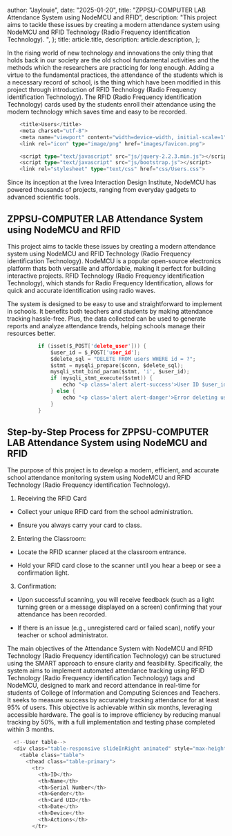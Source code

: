   author: "Jaylouie",
  date: "2025-01-20",
  title: "ZPPSU-COMPUTER LAB Attendance System using NodeMCU and RFID",
  description:
    "This project aims to tackle these issues by creating a modern attendance system using NodeMCU and RFID Technology (Radio Frequency identification Technology). ",
};
  title: article.title,
  description: article.description,
};


In the rising world of new technology and innovations the only thing that holds back in our society are the old school fundamental activities and the methods which the researchers are practicing for long enough. Adding a virtue to the fundamental practices, the attendance of the students which is a necessary record of school, is the thing which have been modified in this project through introduction of RFID Technology (Radio Frequency identification Technology). The RFID (Radio Frequency identification Technology) cards used by the students enroll their attendance using the modern technology which saves time and easy to be recorded.

```rust
    <title>Users</title>
    <meta charset="utf-8">
    <meta name="viewport" content="width=device-width, initial-scale=1">
    <link rel="icon" type="image/png" href="images/favicon.png">

    <script type="text/javascript" src="js/jquery-2.2.3.min.js"></script>
    <script type="text/javascript" src="js/bootstrap.js"></script>
    <link rel="stylesheet" type="text/css" href="css/Users.css">

```

Since its inception at the Ivrea Interaction Design Institute, NodeMCU has powered thousands of projects, ranging from everyday gadgets to advanced scientific tools.

## ZPPSU-COMPUTER LAB Attendance System using NodeMCU and RFID

This project aims to tackle these issues by creating a modern attendance system using NodeMCU and RFID Technology (Radio Frequency identification Technology). NodeMCU is a popular open-source electronics platform thats both versatile and affordable, making it perfect for building interactive projects. RFID Technology (Radio Frequency identification Technology), which stands for Radio Frequency Identification, allows for quick and accurate identification using radio waves.

The system is designed to be easy to use and straightforward to implement in schools. It benefits both teachers and students by making attendance tracking hassle-free. Plus, the data collected can be used to generate reports and analyze attendance trends, helping schools manage their resources better.

```c
          if (isset($_POST['delete_user'])) {
              $user_id = $_POST['user_id'];
              $delete_sql = "DELETE FROM users WHERE id = ?";
              $stmt = mysqli_prepare($conn, $delete_sql);
              mysqli_stmt_bind_param($stmt, 'i', $user_id);
              if (mysqli_stmt_execute($stmt)) {
                  echo "<p class='alert alert-success'>User ID $user_id deleted successfully!</p>";
              } else {
                  echo "<p class='alert alert-danger'>Error deleting user: " . mysqli_error($conn) . "</p>";
              }
          }

```


## Step-by-Step Process for ZPPSU-COMPUTER LAB Attendance System using NodeMCU and RFID 

The purpose of this project is to develop a modern, efficient, and accurate school attendance monitoring system using NodeMCU and RFID Technology (Radio Frequency identification Technology). 

1. Receiving the RFID Card

* Collect your unique RFID card from the school administration.

* Ensure you always carry your card to class.

2. Entering the Classroom:

* Locate the RFID scanner placed at the classroom entrance.

* Hold your RFID card close to the scanner until you hear a beep or see a confirmation light.

3. Confirmation:

* Upon successful scanning, you will receive feedback (such as a light turning green or a message displayed on a screen) confirming that your attendance has been recorded.

* If there is an issue (e.g., unregistered card or failed scan), notify your teacher or school administrator.


The main objectives of the Attendance System with NodeMCU and RFID Technology (Radio Frequency identification Technology) can be structured using the SMART approach to ensure clarity and feasibility. Specifically, the system aims to implement automated attendance tracking using RFID Technology (Radio Frequency identification Technology) tags and NodeMCU, designed to mark and record attendance in real-time for students of College of Information and Computing Sciences and Teachers. It seeks to measure success by accurately tracking attendance for at least 95% of users. This objective is achievable within six months, leveraging accessible hardware. The goal is to improve efficiency by reducing manual tracking by 50%, with a full implementation and testing phase completed within 3 months.

```c
  <!--User table-->
  <div class="table-responsive slideInRight animated" style="max-height: 400px;"> 
    <table class="table">
      <thead class="table-primary">
        <tr>
          <th>ID</th>
          <th>Name</th>
          <th>Serial Number</th>
          <th>Gender</th>
          <th>Card UID</th>
          <th>Date</th>
          <th>Device</th>
          <th>Actions</th>
        </tr>

```